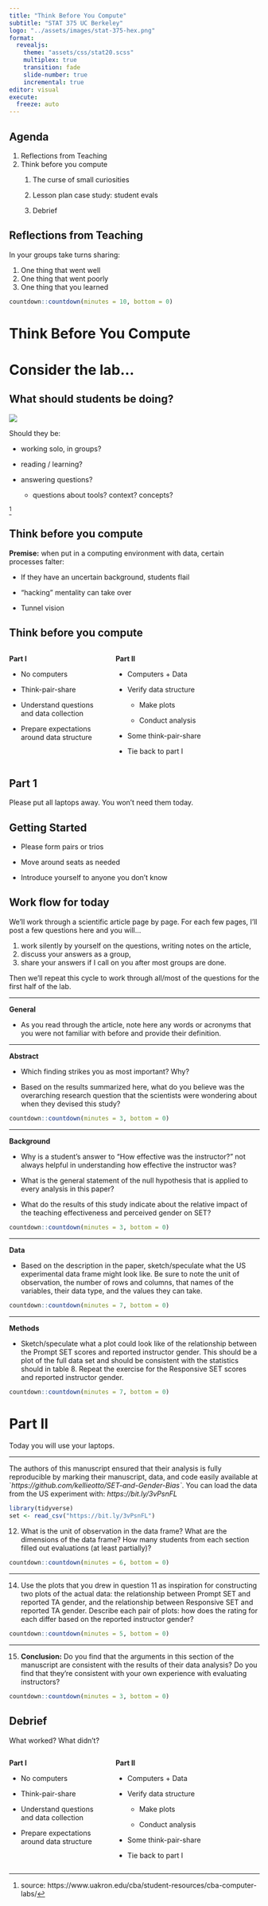 ```yaml
---
title: "Think Before You Compute"
subtitle: "STAT 375 UC Berkeley"
logo: "../assets/images/stat-375-hex.png"
format: 
  revealjs:
    theme: "assets/css/stat20.scss"
    multiplex: true
    transition: fade
    slide-number: true
    incremental: true 
editor: visual
execute:
  freeze: auto
---
```


## Agenda

1.  Reflections from Teaching
2.  Think before you compute
    1.  The curse of small curiosities

    2.  Lesson plan case study: student evals

    3.  Debrief

## Reflections from Teaching

In your groups take turns sharing:

1.  One thing that went well
2.  One thing that went poorly
3.  One thing that you learned

```r
countdown::countdown(minutes = 10, bottom = 0)
```

# Think Before You Compute

# **Consider the lab...**

## What should students be doing?

![](think-before-you-compute/images/ComputerLab2020.jpeg)

Should they be:

-   working solo, in groups?

-   reading / learning?

-   answering questions?

    -   questions about tools? context? concepts?

[^1]

[^1]: source: https://www.uakron.edu/cba/student-resources/cba-computer-labs/

## Think before you compute

**Premise:** when put in a computing environment with data, certain processes falter:

-   If they have an uncertain background, students flail

-   "hacking" mentality can take over

-   Tunnel vision

## Think before you compute

::: columns
::: {.column width="40%"}
**Part I**

-   No computers

-   Think-pair-share

-   Understand questions and data collection

-   Prepare expectations around data structure
:::

::: {.column width="60%"}
**Part II**

-   Computers + Data

-   Verify data structure

    -   Make plots

    -   Conduct analysis

-   Some think-pair-share

-   Tie back to part I
:::
:::

## Part 1

Please put all laptops away. You won't need them today.

## Getting Started

-   Please form pairs or trios

-   Move around seats as needed

-   Introduce yourself to anyone you don't know

## Work flow for today

We'll work through a scientific article page by page. For each few pages, I'll post a few questions here and you will...

1.  work silently by yourself on the questions, writing notes on the article,
2.  discuss your answers as a group,
3.  share your answers if I call on you after most groups are done.

Then we'll repeat this cycle to work through all/most of the questions for the first half of the lab.

------------------------------------------------------------------------

**General**

-   As you read through the article, note here any words or acronyms that you were not familiar with before and provide their definition.

------------------------------------------------------------------------

**Abstract**

-   Which finding strikes you as most important? Why?

-   Based on the results summarized here, what do you believe was the overarching research question that the scientists were wondering about when they devised this study?

```r
countdown::countdown(minutes = 3, bottom = 0)
```

------------------------------------------------------------------------

**Background**

-   Why is a student's answer to "How effective was the instructor?" not always helpful in understanding how effective the instructor was?

-   What is the general statement of the null hypothesis that is applied to every analysis in this paper?

-   What do the results of this study indicate about the relative impact of the teaching effectiveness and perceived gender on SET?

```r
countdown::countdown(minutes = 3, bottom = 0)
```

------------------------------------------------------------------------

**Data**

-   Based on the description in the paper, sketch/speculate what the US experimental data frame might look like. Be sure to note the unit of observation, the number of rows and columns, that names of the variables, their data type, and the values they can take.

```r
countdown::countdown(minutes = 7, bottom = 0)
```

------------------------------------------------------------------------

**Methods**

-   Sketch/speculate what a plot could look like of the relationship between the Prompt SET scores and reported instructor gender. This should be a plot of the full data set and should be consistent with the statistics should in table 8. Repeat the exercise for the Responsive SET scores and reported instructor gender.

```r
countdown::countdown(minutes = 7, bottom = 0)
```

# Part II

Today you will use your laptops.

------------------------------------------------------------------------

The authors of this manuscript ensured that their analysis is fully reproducible by marking their manuscript, data, and code easily available at \`*https://github.com/kellieotto/SET-and-Gender-Bias\`*. You can load the data from the US experiment with: *https://bit.ly/3vPsnFL*

```r
library(tidyverse)
set <- read_csv("https://bit.ly/3vPsnFL")
```

12. What is the unit of observation in the data frame? What are the dimensions of the data frame? How many students from each section filled out evaluations (at least partially)?

```r
countdown::countdown(minutes = 6, bottom = 0)
```

------------------------------------------------------------------------

14. Use the plots that you drew in question 11 as inspiration for constructing two plots of the actual data: the relationship between Prompt SET and reported TA gender, and the relationship between Responsive SET and reported TA gender. Describe each pair of plots: how does the rating for each differ based on the reported instructor gender?

```r
countdown::countdown(minutes = 5, bottom = 0)
```

------------------------------------------------------------------------

15. **Conclusion:** Do you find that the arguments in this section of the manuscript are consistent with the results of their data analysis? Do you find that they're consistent with your own experience with evaluating instructors?

```r
countdown::countdown(minutes = 3, bottom = 0)
```

## Debrief

What worked? What didn't?

::: columns
::: {.column width="40%"}
**Part I**

-   No computers

-   Think-pair-share

-   Understand questions and data collection

-   Prepare expectations around data structure
:::

::: {.column width="60%"}
**Part II**

-   Computers + Data

-   Verify data structure

    -   Make plots

    -   Conduct analysis

-   Some think-pair-share

-   Tie back to part I
:::
:::
